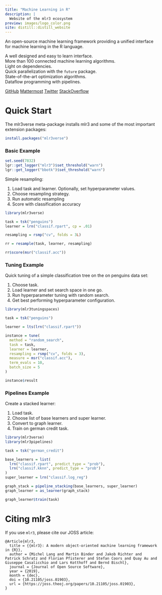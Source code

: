 ```yaml
---
title: "Machine Learning in R"
description: |
  Website of the mlr3 ecosystem
preview: images/logo_color.png
site: distill::distill_website
---
```


An open-source machine learning framework providing a unified interface for 
machine learning in the R language.


<div class="grid-container">
  <div class="grid-item">
  <div class="grid-icon"><i class="bi-code-square"></i></div>
  A well designed and easy to learn interface.
  </div>
  <div class="grid-item">
  <div class="grid-icon"><i class="bi-pen"></i></div>
  More than 100 connected machine learning algorithms.
  </div>
  <div class="grid-item">
  <div class="grid-icon"><i class="bi-box"></i></div>
  Light on dependencies.
  </div>
  <div class="grid-item">
  <div class="grid-icon"><i class="bi-stack"></i></div>
  Quick parallelization with the `future` package.
  </div>
  <div class="grid-item">
  <div class="grid-icon"><i class="bi-sliders"></i></div>
  State-of-the-art optimization algorithms.
  </div>
  <div class="grid-item">
  <div class="grid-icon"><i class="bi-share"></i></div>
  Dataflow programming with pipelines.</div>
</div> 

<div class="btn-container">
<a href="https://github.com/mlr-org/mlr3" class="btn"><i class="bi-github"></i> GitHub</a>
<a href="https://lmmisld-lmu-stats-slds.srv.mwn.de/mlr_invite/" class="btn"><i class="bi-chat-dots"></i> Mattermost</a>
<a href="https://twitter.com/bbischl" class="btn"><i class="bi-twitter"></i> Twitter</a>
<a href="https://stackoverflow.com/questions/tagged/mlr3" class="btn"><i class="bi-stack-overflow"></i> StackOverflow</a>
</div>

# Quick Start

The mlr3verse meta-package installs mlr3 and some of the most important extension packages:

```r
install.packages("mlr3verse")
```

### Basic Example

```r
set.seed(7832)
lgr::get_logger("mlr3")$set_threshold("warn")
lgr::get_logger("bbotk")$set_threshold("warn")
```

Simple resampling:

1. Load task and learner. Optionally, set hyperparameter values.
1. Choose resampling strategy.
1. Run automatic resampling
1. Score with classification accuracy

```r
library(mlr3verse)

task = tsk("penguins")
learner = lrn("classif.rpart", cp = .01)

resampling = rsmp("cv", folds = 3L)

rr = resample(task, learner, resampling)

rr$score(msr("classif.acc"))
```

### Tuning Example

Quick tuning of a simple classification tree on the on penguins data set:

1. Choose task.
1. Load learner and set search space in one go.
1. Run hyperparameter tuning with random search.
1. Get best performing hyperparameter configuration.

```r
library(mlr3tuningspaces)

task = tsk("penguins")

learner = lts(lrn("classif.rpart"))

instance = tune(
  method = "random_search",
  task = task,
  learner = learner,
  resampling = rsmp("cv", folds = 3),
  measure = msr("classif.acc"),
  term_evals = 10,
  batch_size = 5
)

instance$result
```

### Pipelines Example

Create a stacked learner:

1. Load task.
1. Choose list of base learners and super learner.
1. Convert to graph learner.
1. Train on german credit task.

```r
library(mlr3verse)
library(mlr3pipelines)

task = tsk("german_credit")

base_learners = list(
  lrn("classif.rpart", predict_type = "prob"),
  lrn("classif.kknn", predict_type = "prob")
)
super_learner = lrn("classif.log_reg")

graph_stack = pipeline_stacking(base_learners, super_learner)
graph_learner = as_learner(graph_stack)

graph_learner$train(task)
```

# Citing mlr3

If you use `mlr3`, please cite our JOSS article:

<div class="citation">
```
@Article{mlr3,
  title = {{mlr3}: A modern object-oriented machine learning framework in {R}},
  author = {Michel Lang and Martin Binder and Jakob Richter and Patrick Schratz and Florian Pfisterer and Stefan Coors and Quay Au and Giuseppe Casalicchio and Lars Kotthoff and Bernd Bischl},
  journal = {Journal of Open Source Software},
  year = {2019},
  month = {dec},
  doi = {10.21105/joss.01903},
  url = {https://joss.theoj.org/papers/10.21105/joss.01903},
}
```
</div>
